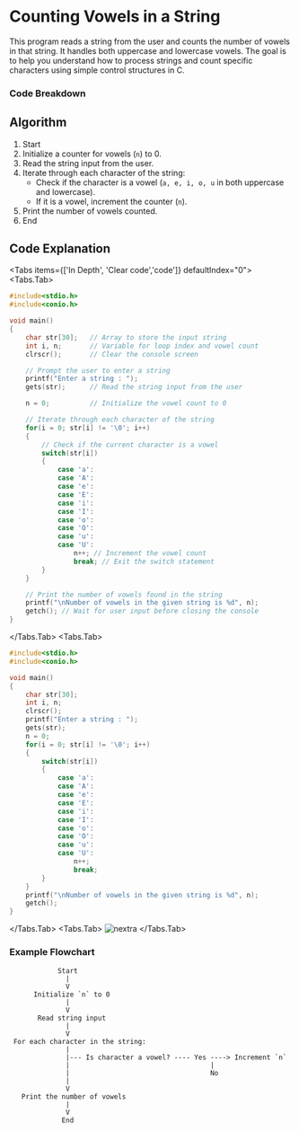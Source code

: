 
# Counting Vowels in a String

This program reads a string from the user and counts the number of vowels in that string. It handles both uppercase and lowercase vowels. The goal is to help you understand how to process strings and count specific characters using simple control structures in C.


### Code Breakdown

## Algorithm

1. Start
2. Initialize a counter for vowels (`n`) to 0.
3. Read the string input from the user.
4. Iterate through each character of the string:
   - Check if the character is a vowel (`a, e, i, o, u` in both uppercase and lowercase).
   - If it is a vowel, increment the counter (`n`).
5. Print the number of vowels counted.
6. End
## Code Explanation

<Tabs items={['In Depth', 'Clear code','code']} defaultIndex="0">
  <Tabs.Tab>
```c filename="Detailed" copy showLineNumbers
#include<stdio.h>
#include<conio.h>

void main()
{
    char str[30];   // Array to store the input string
    int i, n;       // Variable for loop index and vowel count
    clrscr();       // Clear the console screen

    // Prompt the user to enter a string
    printf("Enter a string : ");
    gets(str);      // Read the string input from the user

    n = 0;          // Initialize the vowel count to 0

    // Iterate through each character of the string
    for(i = 0; str[i] != '\0'; i++)
    {
        // Check if the current character is a vowel
        switch(str[i])
        {
            case 'a':
            case 'A':
            case 'e':
            case 'E':
            case 'i':
            case 'I':
            case 'o':
            case 'O':
            case 'u':
            case 'U':
                n++; // Increment the vowel count
                break; // Exit the switch statement
        }
    }

    // Print the number of vowels found in the string
    printf("\nNumber of vowels in the given string is %d", n);
    getch(); // Wait for user input before closing the console
}

```
</Tabs.Tab>
<Tabs.Tab>
``` c filename="plain" copy showLineNumbers
#include<stdio.h>
#include<conio.h>

void main()
{
    char str[30];
    int i, n;
    clrscr();
    printf("Enter a string : ");
    gets(str);
    n = 0;
    for(i = 0; str[i] != '\0'; i++)
    {
        switch(str[i])
        {
            case 'a':
            case 'A':
            case 'e':
            case 'E':
            case 'i':
            case 'I':
            case 'o':
            case 'O':
            case 'u':
            case 'U':
                n++;
                break;
        }
    }
    printf("\nNumber of vowels in the given string is %d", n);
    getch();
}

```
</Tabs.Tab>
<Tabs.Tab>
  ![nextra](../Images/o22.jpg)
</Tabs.Tab>
</Tabs>

### Example Flowchart

```plaintext
            Start
              |
              V
      Initialize `n` to 0
              |
              V
       Read string input
              |
              V
 For each character in the string:
              |
              |--- Is character a vowel? ---- Yes ----> Increment `n`
              |                                   |
              |                                   No
              |
              V
   Print the number of vowels
              |
              V
             End

```
